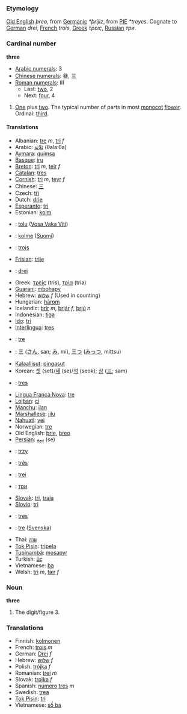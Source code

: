 === Etymology ===
[[Old English]] ''þreo'', from [[Germanic]] ''*þrijiz'', from [[w:Indo-European languages|PIE]] ''*treyes''. Cognate to [[German]] ''drei'', [[French]] ''trois'', [[Greek]] ''τρεις'', [[Russian]] ''три''.

=== Cardinal number ===
'''three'''

*[[w:Arabic Numerals|Arabic numerals]]: 3
*[[w:Chinese numerals|Chinese numerals]]: 叄, 三
*[[w:Roman numerals|Roman numerals]]: III
**Last: [[two]], 2
**Next: [[four]], 4

#[[One]] plus [[two]]. The typical number of parts in most [[monocot]] [[flower]]. Ordinal: [[third]].

==== Translations ====
*Albanian: [[tre]] ''m'', [[tri]] ''f''
*Arabic: [[ثلاثة]] (θalaːθa)
*[[Aymara]]: [[quimsa]]
*[[Basque]]: [[iru]]
*[[Breton]]: [[tri]] ''m'', [[teir]] ''f''
*[[Catalan]]: [[tres]]
*[[Cornish]]: [[tri]] ''m'', [[teyr]] ''f''
*Chinese: [[三]]
*Czech: [[tři]]
*Dutch: [[drie]]
*[[Esperanto]]: [[tri]]
*Estonian: [[kolm]]
*{{fj}}: [[tolu]] ([[:fj:tolu|Vosa Vaka Viti]])
*{{fi}}: [[kolme]] ([[:fi:kolme|Suomi]])
*{{fr}}: [[trois]]
*[[Frisian]]: [[trije]]
*{{de}}: [[drei]]
*Greek: [[τρείς]] (tris), [[τρία]] (tria)
*[[Guarani]]: [[mbohapy]]
*Hebrew: [[שלוש]] ''f'' (Used in counting)
*Hungarian: [[három]]
*Icelandic: [[þrír]] ''m'', [[þrjár]] ''f'', [[þrjú]] ''n''
*Indonesian: [[tiga]]
*[[Ido]]: [[tri]]
*[[Interlingua]]: [[tres]]
*{{it}}: [[tre]]
*{{ja}}: [[三]] ([[さん]], san; [[み]], mi), [[三つ]] ([[みっつ]], mittsu)
*[[Kalaallisut]]: [[pingasut]]
*Korean: [[셋]] (set)/[[세]] (se)/[[석]] (seok); [[삼]] ([[三]]; sam)
*{{la}}: [[tres]]
*[[Lingua Franca Nova]]: [[tre]]
*[[Lojban]]: [[ci]]
*[[Manchu]]: [[ilan]]
*[[Marshallese]]: [[jilu]]
*[[Nahuatl]]: [[yei]]
*Norwegian: [[tre]]
*Old English: [[þrie]], [[þreo]]
*[[Persian]]: [[سِه]] (se)
*{{pl}}: [[trzy]]
*{{pt}}: [[três]]
*{{ro}}: [[trei]]
*{{ru}}: [[три]]
*[[Slovak]]: [[tri#Slovak|tri]], [[traja#Slovak|traja]]
*[[Slovio]]: [[tri]]
*{{es}}: [[tres]]
*{{sv}}: [[tre]] ([[:sv:tre|Svenska]])
*Thai: [[สาม]]
*[[Tok Pisin]]: [[tripela]]
*[[Tupinambá]]: [[mosapyr]]
*Turkish: [[üç]]
*Vietnamese: [[ba#Vietnamese|ba]]
*Welsh: [[tri]] ''m'', [[tair]] ''f''

=== Noun ===
'''three'''

#The digit/figure 3.

=== Translations ===
*Finnish: [[kolmonen]]
*French: [[trois]] ''m''
*German: [[Drei]] ''f''
*Hebrew: [[שלוש]] ''f''
*Polish: [[trójka]] ''f''
*Romanian: [[trei]] ''m''
*Slovak: [[trojka#Slovak|trojka]] ''f''
*Spanish: [[número]] [[tres]] ''m''
*Swedish: [[trea]]
*[[Tok Pisin]]: [[tri]]
*Vietnamese: [[số ba]]